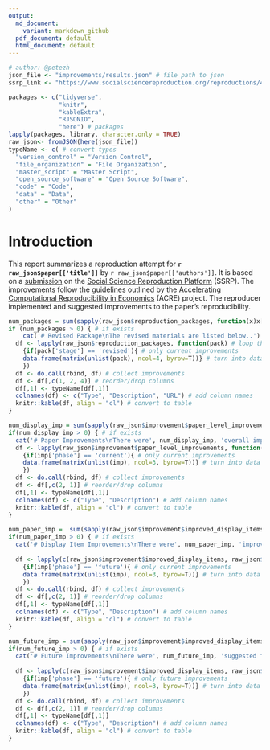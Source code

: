 ```yaml
---
output:
  md_document:
    variant: markdown_github
  pdf_document: default
  html_document: default
---
```


```r
# author: @petezh
json_file <- "improvements/results.json" # file path to json
ssrp_link <- "https://www.socialsciencereproduction.org/reproductions/4043c95e-0a6a-4acc-b228-4c4abe10b3c4/index" # link to ssrp submission
```


```r
packages <- c("tidyverse",
              "knitr",
              "kableExtra",
              "RJSONIO",
              "here") # packages
lapply(packages, library, character.only = TRUE)
raw_json<- fromJSON(here(json_file))
typeName <- c( # convert types
  "version_control" = "Version Control",
  "file_organization" = "File Organization",
  "master_script" = "Master Script",
  "open_source_software" = "Open Source Software",
  "code" = "Code",
  "data" = "Data",
  "other" = "Other"
)
```

# Introduction

This report summarizes a reproduction attempt for **`r raw_json$paper[['title']]`** by `r raw_json$paper[['authors']]`. It is based on a [submission](`r ssrp_link`) on the [Social Science Reproduction Platform](https://www.socialsciencereproduction.org/) (SSRP). The improvements follow the [guidelines](https://bitss.github.io/ACRE/improvements.html) outlined by the [Accelerating Computational Reproducibility in Economics](https://www.bitss.org/ecosystem/acre/) (ACRE) project. The reproducer implemented and suggested improvements to the paper's reproducibility.

```r
num_packages = sum(sapply(raw_json$reproduction_packages, function(x)x['stage']=='revised'))
if (num_packages > 0) { # if exists
    cat('# Revised Package\nThe revised materials are listed below..') # write text
  df <- lapply(raw_json$reproduction_packages, function(pack) # loop through improvements
    {if(pack['stage'] == 'revised'){ # only current improvements
    data.frame(matrix(unlist(pack), ncol=4, byrow=T))} # turn into data frame
    })
  df <- do.call(rbind, df) # collect improvements
  df <- df[,c(1, 2, 4)] # reorder/drop columns
  df[,1] <- typeName[df[,1]]
  colnames(df) <- c("Type", "Description", "URL") # add column names
  knitr::kable(df, align = "cl") # convert to table
}
```


```r
num_display_imp = sum(sapply(raw_json$improvement$paper_level_improvements, function(x) x['phase']=='current')) # count current, paper level improvements
if(num_display_imp > 0) { # if exists
  cat('# Paper Improvements\nThere were', num_display_imp, 'overall improvement(s) to the paper.') # write text
  df <- lapply(raw_json$improvement$paper_level_improvements, function(imp) # loop through improvements
    {if(imp['phase'] == 'current'){ # only current improvements
    data.frame(matrix(unlist(imp), ncol=3, byrow=T))} # turn into data frame
    })
  df <- do.call(rbind, df) # collect improvements
  df <- df[,c(2, 1)] # reorder/drop columns
  df[,1] <- typeName[df[,1]]
  colnames(df) <- c("Type", "Description") # add column names
  knitr::kable(df, align = "cl") # convert to table
}
```

```r
num_paper_imp =  sum(sapply(raw_json$improvement$improved_display_items, function(x) x['phase']=='current')) # count current, paper level improvements
if(num_paper_imp > 0) { # if exists
  cat('# Display Item Improvements\nThere were', num_paper_imp, 'improvement(s) made to display items') # write text
  
  df <- lapply(c(raw_json$improvement$improved_display_items, raw_json$improvement$paper_level_improvements), function(imp) # loop through improvements
    {if(imp['phase'] == 'future'){ # only current improvements
    data.frame(matrix(unlist(imp), ncol=3, byrow=T))} # turn into data frame
    })
  df <- do.call(rbind, df) # collect improvements
  df <- df[,c(2, 1)] # reorder/drop columns
  df[,1] <- typeName[df[,1]]
  colnames(df) <- c("Type", "Description") # add column names
  knitr::kable(df, align = "cl") # convert to table
}
```

```r
num_future_imp = sum(sapply(raw_json$improvement$improved_display_items, function(x) x['phase']=='future')) + sum(sapply(raw_json$improvement$paper_level_improvements, function(x) x['phase']=='future')) # count future improvements
if(num_future_imp > 0) { # if exists
  cat('# Future Improvements\nThere were', num_future_imp, 'suggested future improvement(s).') # write text
  
  df <- lapply(c(raw_json$improvement$improved_display_items, raw_json$improvement$paper_level_improvements), function(imp) # loop through all improvements
    {if(imp['phase'] == 'future'){ # only future improvements
    data.frame(matrix(unlist(imp), ncol=3, byrow=T))} # turn into data frame
    })
  df <- do.call(rbind, df) # collect improvements
  df <- df[,c(2, 1)] # reorder/drop columns
  df[,1] <- typeName[df[,1]]
  colnames(df) <- c("Type", "Description") # add column names
  knitr::kable(df, align = "cl") # convert to table
}
```


